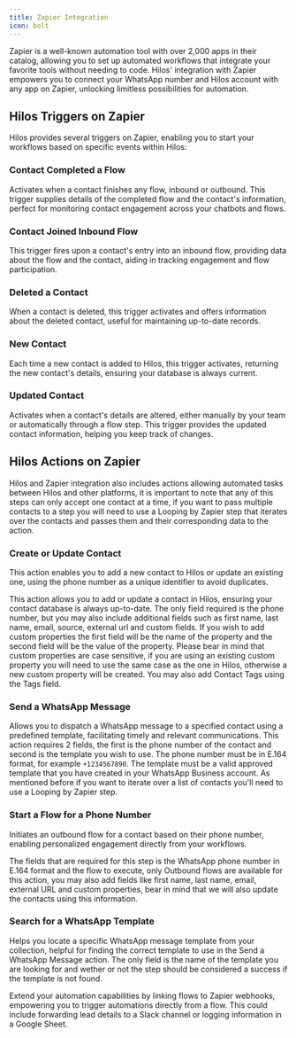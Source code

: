 ```yaml
---
title: Zapier Integration
icon: bolt
---
```


Zapier is a well-known automation tool with over 2,000 apps in their catalog, allowing you to set up automated workflows that integrate your favorite tools without needing to code. Hilos' integration with Zapier empowers you to connect your WhatsApp number and Hilos account with any app on Zapier, unlocking limitless possibilities for automation.

## Hilos Triggers on Zapier

Hilos provides several triggers on Zapier, enabling you to start your workflows based on specific events within Hilos:

### Contact Completed a Flow

Activates when a contact finishes any flow, inbound or outbound. This trigger supplies details of the completed flow and the contact's information, perfect for monitoring contact engagement across your chatbots and flows.

### Contact Joined Inbound Flow

This trigger fires upon a contact's entry into an inbound flow, providing data about the flow and the contact, aiding in tracking engagement and flow participation.

### Deleted a Contact

When a contact is deleted, this trigger activates and offers information about the deleted contact, useful for maintaining up-to-date records.

### New Contact

Each time a new contact is added to Hilos, this trigger activates, returning the new contact's details, ensuring your database is always current.

### Updated Contact

Activates when a contact's details are altered, either manually by your team or automatically through a flow step. This trigger provides the updated contact information, helping you keep track of changes.

## Hilos Actions on Zapier

Hilos and Zapier integration also includes actions allowing automated tasks between Hilos and other platforms, it is important to note that any of this steps can only accept one contact at a time, if you want to pass multiple contacts to a step you will need to use a Looping by Zapier step that iterates over the contacts and passes them and their corresponding data to the action.

### Create or Update Contact

This action enables you to add a new contact to Hilos or update an existing one, using the phone number as a unique identifier to avoid duplicates.

This action allows you to add or update a contact in Hilos, ensuring your contact database is always up-to-date. The only field required is the phone number, but you may also include additional fields such as first name, last name, email, source, external url and custom fields. If you wish to add custom properties the first field will be the name of the property and the second field will be the value of the property. Please bear in mind that custom properties are case sensitive, if you are using an existing custom property you will need to use the same case as the one in Hilos, otherwise a new custom property will be created. You may also add Contact Tags using the Tags field.

### Send a WhatsApp Message

Allows you to dispatch a WhatsApp message to a specified contact using a predefined template, facilitating timely and relevant communications. This action requires 2 fields, the first is the phone number of the contact and second is the template you wish to use. The phone number must be in E.164 format, for example `+1234567890`. The template must be a valid approved template that you have created in your WhatsApp Business account. As mentioned before if you want to iterate over a list of contacts you'll need to use a Looping by Zapier step.

### Start a Flow for a Phone Number

Initiates an outbound flow for a contact based on their phone number, enabling personalized engagement directly from your workflows.

The fields that are required for this step is the WhatsApp phone number in E.164 format and the flow to execute, only Outbound flows are available for this action, you may also add fields like first name, last name, email, external URL and custom properties, bear in mind that we will also update the contacts using this information.

### Search for a WhatsApp Template

Helps you locate a specific WhatsApp message template from your collection, helpful for finding the correct template to use in the Send a WhatsApp Message action. The only field is the name of the template you are looking for and wether or not the step should be considered a success if the template is not found.

<Info>
  Extend your automation capabilities by linking flows to Zapier webhooks, empowering you to trigger automations directly from a flow. This could include forwarding lead details to a Slack channel or logging information in a Google Sheet.
</Info>
